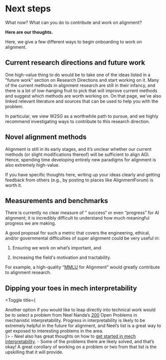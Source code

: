 
# Next steps
<Promise>
What now? What can you do to contribute and work on alignment?

<b>Here are our thoughts.</b>
</Promise>

Here, we give a few different ways to begin onboarding to work on alignment.

## Current research directions and future work

One high-value thing to do would be to take one of the ideas listed in a "future work" section on <LinkBadge href="/research-directions">Research Directions</LinkBadge> and start working on it. Many of the current methods in alignment research are still in their infancy, and there is a lot of low-hanging fruit to pick that will improve current methods and suggest which methods are worth working on. On that page, we’ve also linked relevant literature and sources that can be used to help you with the problem.

In particular, we view W2SG as a worthwhile path to pursue, and we highly recommend investigating ways to contribute to this research direction.

## Novel alignment methods

Alignment is still in its early stages, and it’s unclear whether our current methods (or slight modifications thereof) will be sufficient to align AGI. Hence, spending time developing entirely new paradigms for alignment is also extremely high-value. 

If you have specific thoughts here, writing up your ideas clearly and getting feedback from others (e.g., by posting to places like AlignmentForum) is worth it.

## Measurements and benchmarks

There is currently no clear measure of " success“ or even “progress” for AI alignment; it is incredibly difficult to understand how much meaningful progress we are making. 

A good proposal for such a metric that covers the engineering, ethical, and/or governmental difficulties of super alignment could be very useful in:

1) Ensuring we work on what’s important, and

2) Increasing the field's motivation and tractability.

For example, a high-quality “[MMLU](https://arxiv.org/abs/2009.03300) for Alignment” would greatly contribute to alignment research.

## Dipping your toes in mech interpretability

<Toggle title={<div>Another option if you would like to leap directly into technical work would be to select a problem from Neel Nanda’s <a href="https://www.alignmentforum.org/posts/LbrPTJ4fmABEdEnLf/200-concrete-open-problems-in-mechanistic-interpretability">200</a> Open Problems in mechanistic interpretability. Progress in interpretability is likely to be extremely helpful in the future for alignment, and Neel’s list is a great way to get exposed to interesting problems in the area.</div>}>
    - Neel also has great thoughts on how to [get started in mech interpretability](https://www.neelnanda.io/mechanistic-interpretability/getting-started).
    - Some of the problems there are likely solved, and that’s okay! A great corollary of working on a problem or two from that list is the upskilling that it will provide.
</Toggle>
